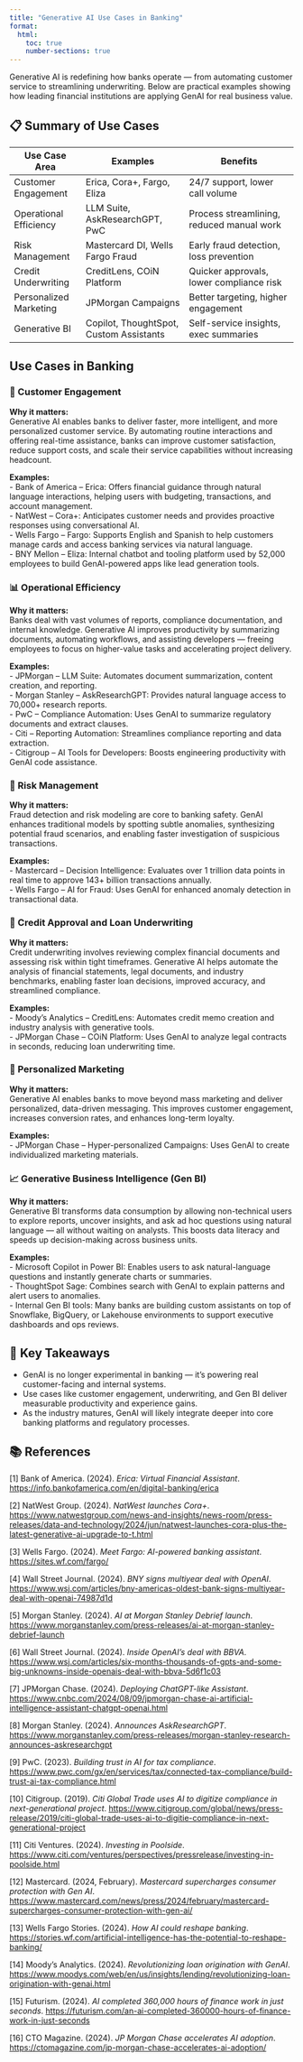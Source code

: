 ```yaml
---
title: "Generative AI Use Cases in Banking"
format:
  html:
    toc: true
    number-sections: true
---
```


Generative AI is redefining how banks operate — from automating customer service to streamlining underwriting. Below are practical examples showing how leading financial institutions are applying GenAI for real business value.

## 📋 Summary of Use Cases

| Use Case Area             | Examples                            | Benefits                              |
|---------------------------|--------------------------------------|----------------------------------------|
| Customer Engagement       | Erica, Cora+, Fargo, Eliza           | 24/7 support, lower call volume         |
| Operational Efficiency    | LLM Suite, AskResearchGPT, PwC       | Process streamlining, reduced manual work  |
| Risk Management           | Mastercard DI, Wells Fargo Fraud     | Early fraud detection, loss prevention |
| Credit Underwriting       | CreditLens, COiN Platform            | Quicker approvals, lower compliance risk|
| Personalized Marketing    | JPMorgan Campaigns                   | Better targeting, higher engagement    |
| Generative BI             | Copilot, ThoughtSpot, Custom Assistants| Self-service insights, exec summaries |

## Use Cases in Banking

### 🏦 Customer Engagement

::: {.callout appearance="simple" title=""}
**Why it matters:**  
Generative AI enables banks to deliver faster, more intelligent, and more personalized customer service. By automating routine interactions and offering real-time assistance, banks can improve customer satisfaction, reduce support costs, and scale their service capabilities without increasing headcount.
:::

**Examples:**  
- Bank of America – Erica: Offers financial guidance through natural language interactions, helping users with budgeting, transactions, and account management.  
- NatWest – Cora+: Anticipates customer needs and provides proactive responses using conversational AI.  
- Wells Fargo – Fargo: Supports English and Spanish to help customers manage cards and access banking services via natural language.  
- BNY Mellon – Eliza: Internal chatbot and tooling platform used by 52,000 employees to build GenAI-powered apps like lead generation tools.

### 📊 Operational Efficiency

::: {.callout appearance="simple" title=""}
**Why it matters:**  
Banks deal with vast volumes of reports, compliance documentation, and internal knowledge. Generative AI improves productivity by summarizing documents, automating workflows, and assisting developers — freeing employees to focus on higher-value tasks and accelerating project delivery.
:::

**Examples:**  
- JPMorgan – LLM Suite: Automates document summarization, content creation, and reporting.  
- Morgan Stanley – AskResearchGPT: Provides natural language access to 70,000+ research reports.  
- PwC – Compliance Automation: Uses GenAI to summarize regulatory documents and extract clauses.  
- Citi – Reporting Automation: Streamlines compliance reporting and data extraction.  
- Citigroup – AI Tools for Developers: Boosts engineering productivity with GenAI code assistance.

### 🔐 Risk Management

::: {.callout appearance="simple" title=""}
**Why it matters:**  
Fraud detection and risk modeling are core to banking safety. GenAI enhances traditional models by spotting subtle anomalies, synthesizing potential fraud scenarios, and enabling faster investigation of suspicious transactions.
:::

**Examples:**  
- Mastercard – Decision Intelligence: Evaluates over 1 trillion data points in real time to approve 143+ billion transactions annually.  
- Wells Fargo – AI for Fraud: Uses GenAI for enhanced anomaly detection in transactional data.

### 📝 Credit Approval and Loan Underwriting

::: {.callout appearance="simple" title=""}
**Why it matters:**  
Credit underwriting involves reviewing complex financial documents and assessing risk within tight timeframes. Generative AI helps automate the analysis of financial statements, legal documents, and industry benchmarks, enabling faster loan decisions, improved accuracy, and streamlined compliance.
:::

**Examples:**  
- Moody’s Analytics – CreditLens: Automates credit memo creation and industry analysis with generative tools.  
- JPMorgan Chase – COiN Platform: Uses GenAI to analyze legal contracts in seconds, reducing loan underwriting time.

### 📣 Personalized Marketing

::: {.callout appearance="simple" title=""}
**Why it matters:**  
Generative AI enables banks to move beyond mass marketing and deliver personalized, data-driven messaging. This improves customer engagement, increases conversion rates, and enhances long-term loyalty.
:::

**Examples:**  
- JPMorgan Chase – Hyper-personalized Campaigns: Uses GenAI to create individualized marketing materials.

### 📈 Generative Business Intelligence (Gen BI)

::: {.callout appearance="simple" title=""}
**Why it matters:**  
Generative BI transforms data consumption by allowing non-technical users to explore reports, uncover insights, and ask ad hoc questions using natural language — all without waiting on analysts. This boosts data literacy and speeds up decision-making across business units.
:::

**Examples:**  
- Microsoft Copilot in Power BI: Enables users to ask natural-language questions and instantly generate charts or summaries.  
- ThoughtSpot Sage: Combines search with GenAI to explain patterns and alert users to anomalies.  
- Internal Gen BI tools: Many banks are building custom assistants on top of Snowflake, BigQuery, or Lakehouse environments to support executive dashboards and ops reviews.

## 🧾 Key Takeaways

- GenAI is no longer experimental in banking — it's powering real customer-facing and internal systems.
- Use cases like customer engagement, underwriting, and Gen BI deliver measurable productivity and experience gains.
- As the industry matures, GenAI will likely integrate deeper into core banking platforms and regulatory processes.


## 📚 References

[1] Bank of America. (2024). *Erica: Virtual Financial Assistant*. [https://info.bankofamerica.com/en/digital-banking/erica](https://info.bankofamerica.com/en/digital-banking/erica)

[2] NatWest Group. (2024). *NatWest launches Cora+*. [https://www.natwestgroup.com/news-and-insights/news-room/press-releases/data-and-technology/2024/jun/natwest-launches-cora-plus-the-latest-generative-ai-upgrade-to-t.html](https://www.natwestgroup.com/news-and-insights/news-room/press-releases/data-and-technology/2024/jun/natwest-launches-cora-plus-the-latest-generative-ai-upgrade-to-t.html)

[3] Wells Fargo. (2024). *Meet Fargo: AI-powered banking assistant*. [https://sites.wf.com/fargo/](https://sites.wf.com/fargo/)

[4] Wall Street Journal. (2024). *BNY signs multiyear deal with OpenAI*. [https://www.wsj.com/articles/bny-americas-oldest-bank-signs-multiyear-deal-with-openai-74987d1d](https://www.wsj.com/articles/bny-americas-oldest-bank-signs-multiyear-deal-with-openai-74987d1d)

[5] Morgan Stanley. (2024). *AI at Morgan Stanley Debrief launch*. [https://www.morganstanley.com/press-releases/ai-at-morgan-stanley-debrief-launch](https://www.morganstanley.com/press-releases/ai-at-morgan-stanley-debrief-launch)

[6] Wall Street Journal. (2024). *Inside OpenAI’s deal with BBVA*. [https://www.wsj.com/articles/six-months-thousands-of-gpts-and-some-big-unknowns-inside-openais-deal-with-bbva-5d6f1c03](https://www.wsj.com/articles/six-months-thousands-of-gpts-and-some-big-unknowns-inside-openais-deal-with-bbva-5d6f1c03)

[7] JPMorgan Chase. (2024). *Deploying ChatGPT-like Assistant*. [https://www.cnbc.com/2024/08/09/jpmorgan-chase-ai-artificial-intelligence-assistant-chatgpt-openai.html](https://www.cnbc.com/2024/08/09/jpmorgan-chase-ai-artificial-intelligence-assistant-chatgpt-openai.html)

[8] Morgan Stanley. (2024). *Announces AskResearchGPT*. [https://www.morganstanley.com/press-releases/morgan-stanley-research-announces-askresearchgpt](https://www.morganstanley.com/press-releases/morgan-stanley-research-announces-askresearchgpt)

[9] PwC. (2023). *Building trust in AI for tax compliance*. [https://www.pwc.com/gx/en/services/tax/connected-tax-compliance/build-trust-ai-tax-compliance.html](https://www.pwc.com/gx/en/services/tax/connected-tax-compliance/build-trust-ai-tax-compliance.html)

[10] Citigroup. (2019). *Citi Global Trade uses AI to digitize compliance in next-generational project*. [https://www.citigroup.com/global/news/press-release/2019/citi-global-trade-uses-ai-to-digitie-compliance-in-next-generational-project](https://www.citigroup.com/global/news/press-release/2019/citi-global-trade-uses-ai-to-digitie-compliance-in-next-generational-project)

[11] Citi Ventures. (2024). *Investing in Poolside*. [https://www.citi.com/ventures/perspectives/pressrelease/investing-in-poolside.html](https://www.citi.com/ventures/perspectives/pressrelease/investing-in-poolside.html)

[12] Mastercard. (2024, February). *Mastercard supercharges consumer protection with Gen AI*. [https://www.mastercard.com/news/press/2024/february/mastercard-supercharges-consumer-protection-with-gen-ai/](https://www.mastercard.com/news/press/2024/february/mastercard-supercharges-consumer-protection-with-gen-ai/)

[13] Wells Fargo Stories. (2024). *How AI could reshape banking*. [https://stories.wf.com/artificial-intelligence-has-the-potential-to-reshape-banking/](https://stories.wf.com/artificial-intelligence-has-the-potential-to-reshape-banking/)

[14] Moody’s Analytics. (2024). *Revolutionizing loan origination with GenAI*. [https://www.moodys.com/web/en/us/insights/lending/revolutionizing-loan-origination-with-genai.html](https://www.moodys.com/web/en/us/insights/lending/revolutionizing-loan-origination-with-genai.html)

[15] Futurism. (2024). *AI completed 360,000 hours of finance work in just seconds*. [https://futurism.com/an-ai-completed-360000-hours-of-finance-work-in-just-seconds](https://futurism.com/an-ai-completed-360000-hours-of-finance-work-in-just-seconds)

[16] CTO Magazine. (2024). *JP Morgan Chase accelerates AI adoption*. [https://ctomagazine.com/jp-morgan-chase-accelerates-ai-adoption/](https://ctomagazine.com/jp-morgan-chase-accelerates-ai-adoption/)